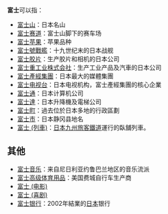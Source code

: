 '''富士'''可以指：
* [[富士山|富士山]]：日本名山
* [[富士赛道|富士赛道]]：富士山脚下的赛车场
* [[富士苹果|富士苹果]]：苹果品种
* [[富士號戰艦|富士號戰艦]]：十九世纪末的日本战舰
* [[富士胶片|富士胶片]]：生产胶片和相机的日本公司
* [[富士重工业株式会社|富士重工业株式会社]]：生产工业产品及汽車的日本公司
* [[富士產經集團|富士產經集團]]：日本最大的媒體集團
* [[富士电视台|富士电视台]]：日本电视机构，富士產經集團的核心企業
* [[富士通|富士通]]：日本计算机公司
* [[富士達|富士達]]：日本升降機及電梯公司
* [[富士町|富士町]]：過去位於日本多地的行政區劃
* [[富士市|富士市]]：日本静冈县地名
* [[富士_(列車)|富士 (列車)]]：[[日本|日本]][[九州旅客鐵道|九州旅客鐵道]]運行的臥舖列車。 

== 其他 ==
* [[富士音乐|富士音乐]]：来自尼日利亚约鲁巴兰地区的音乐流派
* [[富士高级体育用品|富士高级体育用品]]：美国费城自行车生产商 
* [[富士_(电影)|富士 (电影)]]
* [[富士_(喜剧)|富士 (喜剧)]]
* [[富士银行|富士银行]]：2002年結業的[[日本|日本]]银行
{{disambig|F|Cat=二字译名消歧义}}